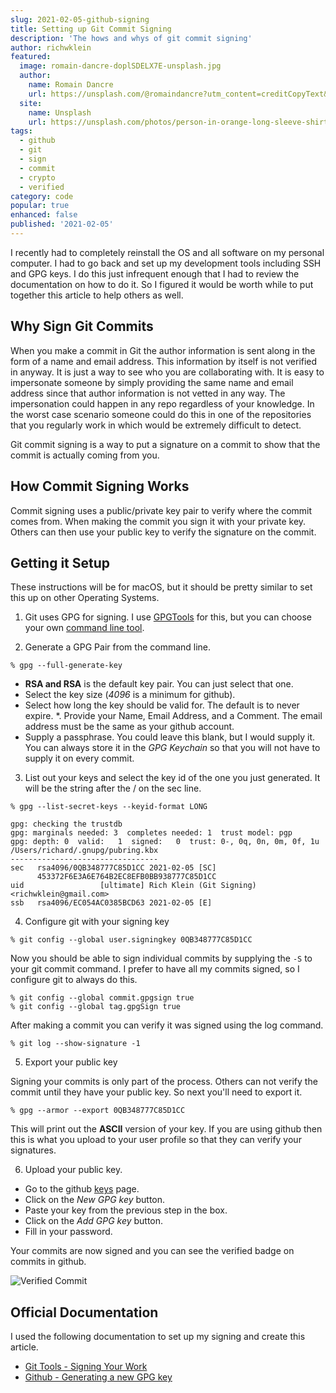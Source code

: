 ```yaml
---
slug: 2021-02-05-github-signing
title: Setting up Git Commit Signing
description: 'The hows and whys of git commit signing'
author: richwklein
featured:
  image: romain-dancre-doplSDELX7E-unsplash.jpg
  author:
    name: Romain Dancre
    url: https://unsplash.com/@romaindancre?utm_content=creditCopyText&utm_medium=referral&utm_source=unsplash
  site:
    name: Unsplash
    url: https://unsplash.com/photos/person-in-orange-long-sleeve-shirt-writing-on-white-paper-doplSDELX7E?utm_content=creditCopyText&utm_medium=referral&utm_source=unsplash
tags:
  - github
  - git
  - sign
  - commit
  - crypto
  - verified
category: code
popular: true
enhanced: false
published: '2021-02-05'
---
```


I recently had to completely reinstall the OS and all software on my personal computer. I had to go back and set up my development tools including SSH and
GPG keys. I do this just infrequent enough that I had to review the documentation on how to do it. So I figured it would be worth while to put together this article to help others as well.

## Why Sign Git Commits

When you make a commit in Git the author information is sent along in the form of a name and email address. This information by itself is not verified in anyway. It is just a way to see who you are collaborating with. It is easy to impersonate someone by simply providing the same name and email address since that author information is not vetted in any way. The impersonation could happen in any repo regardless of your knowledge. In the worst case scenario someone could do this in one of the repositories that you regularly work in which would be extremely difficult to detect.

Git commit signing is a way to put a signature on a commit to show that the commit is actually coming from you.

## How Commit Signing Works

Commit signing uses a public/private key pair to verify where the commit comes from. When making the commit you sign it with your private key. Others can then use your public key to verify the signature on the commit.

## Getting it Setup

These instructions will be for macOS, but it should be pretty similar to set this up on other Operating Systems.

1. Git uses GPG for signing. I use [GPGTools](https://gpgtools.org/) for this, but you can choose your own [command line tool](https://www.gnupg.org/download/).

2. Generate a GPG Pair from the command line.

```shell
% gpg --full-generate-key
```

- **RSA and RSA** is the default key pair. You can just select that one.
- Select the key size (_4096_ is a minimum for github).
- Select how long the key should be valid for. The default is to never expire.
  \*. Provide your Name, Email Address, and a Comment. The email address must be the same as your github account.
- Supply a passphrase. You could leave this blank, but I would supply it. You can always store it in the _GPG Keychain_ so that you will not have to supply it on every commit.

3. List out your keys and select the key id of the one you just generated. It will be the string after the / on the sec line.

```shell
% gpg --list-secret-keys --keyid-format LONG

gpg: checking the trustdb
gpg: marginals needed: 3  completes needed: 1  trust model: pgp
gpg: depth: 0  valid:   1  signed:   0  trust: 0-, 0q, 0n, 0m, 0f, 1u
/Users/richard/.gnupg/pubring.kbx
---------------------------------
sec   rsa4096/0QB348777C85D1CC 2021-02-05 [SC]
      453372F6E3A6E764B2EC8EFB0BB938777C85D1CC
uid                 [ultimate] Rich Klein (Git Signing) <richwklein@gmail.com>
ssb   rsa4096/EC054AC0385BCD63 2021-02-05 [E]
```

4. Configure git with your signing key

```shell
% git config --global user.signingkey 0QB348777C85D1CC
```

Now you should be able to sign individual commits by supplying the `-S` to your git commit command. I prefer to have all my commits signed, so I configure git to always do this.

```shell
% git config --global commit.gpgsign true
% git config --global tag.gpgSign true
```

After making a commit you can verify it was signed using the log command.

```shell
% git log --show-signature -1
```

5. Export your public key

Signing your commits is only part of the process. Others can not verify the commit until they have your public key. So next you'll need to export it.

```shell
% gpg --armor --export 0QB348777C85D1CC
```

This will print out the **ASCII** version of your key. If you are using github then this is what you upload to your user profile so that they can verify your signatures.

6. Upload your public key.

- Go to the github [keys](https://github.com/settings/keys) page.
- Click on the _New GPG key_ button.
- Paste your key from the previous step in the box.
- Click on the _Add GPG key_ button.
- Fill in your password.

Your commits are now signed and you can see the verified badge on commits in github.

![Verified Commit](verified-commit.png)

## Official Documentation

I used the following documentation to set up my signing and create this article.

- [Git Tools - Signing Your Work](https://git-scm.com/book/en/v2/Git-Tools-Signing-Your-Work)
- [Github - Generating a new GPG key](https://docs.github.com/en/github/authenticating-to-github/generating-a-new-gpg-key)
